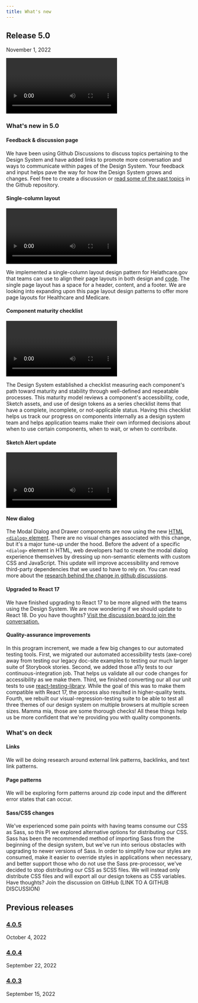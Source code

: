 ```yaml
---
title: What's new
---
```



## Release 5.0

<time datetime="2022-11-01" className="ds-text-body--sm">November 1, 2022</time>

<div className="ds-u-measure--wide ds-u-margin-top--2">
  <Video name="release-5.0" />
</div>

### What's new in 5.0

#### Feedback & discussion page

We have been using Github Discussions to discuss topics pertaining to the Design System and have added links to promote more conversation and ways to communicate within pages of the Design System. Your feedback and input helps pave the way for how the Design System grows and changes. Feel free to create a discussion or [read some of the past topics](https://github.com/CMSgov/design-system/discussions) in the Github repository.

#### Single-column layout

<div className="ds-u-measure--wide ds-u-margin-top--2">
  <Video name="page-layout-demo" />
</div>

We implemented a single-column layout design pattern for Helathcare.gov that teams can use to align their page layouts in both design and [code](https://design.cms.gov/layouts/Healthcare/one-col-page-layout?theme=healthcare). The single page layout has a space for a header, content, and a footer.  We are looking into expanding upon this page layout design patterns to offer more page layouts for Healthcare and Medicare.

#### Component maturity checklist

<div className="ds-u-measure--wide ds-u-margin-top--2">
  <Video name="component-maturity-demo" />
</div>

The Design System established a checklist measuring each component's path toward maturity and stability through well-defined and repeatable processes. This maturity model reviews a component's accessibility, code, Sketch assets, and use of design tokens as a series checklist items that have a complete, incomplete, or not-applicable status. Having this checklist helps us track our progress on components internally as a design system team and helps application teams make their own informed decisions about when to use certain components, when to wait, or when to contribute.

#### Sketch Alert update

<div className="ds-u-measure--wide ds-u-margin-top--2">
  <Video name="sketch-alert-demo" />
</div>

#### New dialog

The Modal Dialog and Drawer components are now using the new [HTML `<dialog>` element](https://developer.mozilla.org/en-US/docs/Web/HTML/Element/dialog). There are no visual changes associated with this change, but it's a major tune-up under the hood. Before the advent of a specific `<dialog>` element in HTML, web developers had to create the modal dialog experience themselves by dressing up non-semantic elements with custom CSS and JavaScript. This update will improve accessibility and remove third-party dependencies that we used to have to rely on. You can read more about the [research behind the change in github discussions](https://github.com/CMSgov/design-system/discussions/1831).

#### Upgraded to React 17

We have finished upgrading to React 17 to be more aligned with the teams using the Design System. We are now wondering if we should update to React 18. Do you have thoughts? [Visit the discussion board to join the conversation.](https://github.com/CMSgov/design-system/discussions/2058)

#### Quality-assurance improvements

In this program increment, we made a few big changes to our automated testing tools. First, we migrated our automated accessibility tests (axe-core) away from testing our legacy doc-site examples to testing our much larger suite of Storybook stories. Second, we added those a11y tests to our continuous-integration job. That helps us validate all our code changes for accessibility as we make them. Third, we finished converting our all our unit tests to use [react-testing-library](https://testing-library.com/docs/react-testing-library/intro/). While the goal of this was to make them compatible with React 17, the process also resulted in higher-quality tests. Fourth, we rebuilt our visual-regression-testing suite to be able to test all three themes of our design system on multiple browsers at multiple screen sizes. Mamma mia, those are some thorough checks! All these things help us be more confident that we're providing you with quality components.

### What's on deck

#### Links

We will be doing research around external link patterns, backlinks, and text link patterns.

#### Page patterns

We will be exploring form patterns around zip code input and the different error states that can occur.

#### Sass/CSS changes

We've experienced some pain points with having teams consume our CSS as Sass, so this PI we explored alternative options for distributing our CSS. Sass has been the recommended method of importing Sass from the beginning of the design system, but we've run into serious obstacles with upgrading to newer versions of Sass. In order to simplify how our styles are consumed, make it easier to override styles in applications when necessary, and better support those who do not use the Sass pre-processor, we've decided to stop distributing our CSS as SCSS files. We will instead only distribute CSS files and will export all our design tokens as CSS variables. Have thoughts? Join the discussion on GitHub (LINK TO A GITHUB DISCUSSION)

## Previous releases

### [4.0.5](https://github.com/CMSgov/design-system/releases/tag/%40cmsgov%2Fdesign-system%404.0.5)

October 4, 2022

### [4.0.4](https://github.com/CMSgov/design-system/releases/tag/%40cmsgov%2Fdesign-system%404.0.4)

September 22, 2022

### [4.0.3](https://github.com/CMSgov/design-system/releases/tag/%40cmsgov%2Fdesign-system%404.0.3)

September 15, 2022